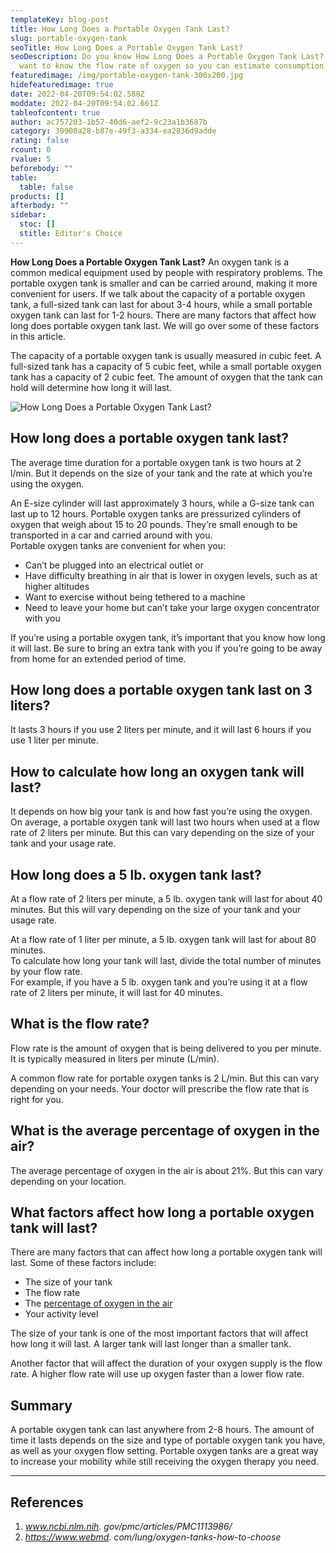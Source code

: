 ```yaml
---
templateKey: blog-post
title: How Long Does a Portable Oxygen Tank Last?
slug: portable-oxygen-tank
seoTitle: How Long Does a Portable Oxygen Tank Last?
seoDescription: Do you know How Long Does a Portable Oxygen Tank Last? or you
  want to know the flow rate of oxygen so you can estimate consumption then...
featuredimage: /img/portable-oxygen-tank-300x200.jpg
hidefeaturedimage: true
date: 2022-04-20T09:54:02.588Z
moddate: 2022-04-20T09:54:02.661Z
tableofcontent: true
author: ac757203-1b57-40d6-aef2-9c23a1b3687b
category: 30900a28-b87e-49f3-a334-ea2836d9adde
rating: false
rcount: 0
rvalue: 5
beforebody: ""
table:
  table: false
products: []
afterbody: ""
sidebar:
  stoc: []
  stitle: Editor's Choice
---
```

**How Long Does a Portable Oxygen Tank Last?** An oxygen tank is a common medical equipment used by people with respiratory problems. The portable oxygen tank is smaller and can be carried around, making it more convenient for users. If we talk about the capacity of a portable oxygen tank, a full-sized tank can last for about 3-4 hours, while a small portable oxygen tank can last for 1-2 hours. There are many factors that affect how long does portable oxygen tank last. We will go over some of these factors in this article.

The capacity of a portable oxygen tank is usually measured in cubic feet. A full-sized tank has a capacity of 5 cubic feet, while a small portable oxygen tank has a capacity of 2 cubic feet. The amount of oxygen that the tank can hold will determine how long it will last.

![How Long Does a Portable Oxygen Tank Last?](/img/portable-oxygen-tank-300x200.jpg "How Long Does a Portable Oxygen Tank Last?")

## How long does a portable oxygen tank last?

The average time duration for a portable oxygen tank is two hours at 2 l/min. But it depends on the size of your tank and the rate at which you’re using the oxygen.

An E-size cylinder will last approximately 3 hours, while a G-size tank can last up to 12 hours. Portable oxygen tanks are pressurized cylinders of oxygen that weigh about 15 to 20 pounds. They’re small enough to be transported in a car and carried around with you.\
Portable oxygen tanks are convenient for when you:

* Can’t be plugged into an electrical outlet or
* Have difficulty breathing in air that is lower in oxygen levels, such as at higher altitudes
* Want to exercise without being tethered to a machine
* Need to leave your home but can’t take your large oxygen concentrator with you

If you’re using a portable oxygen tank, it’s important that you know how long it will last. Be sure to bring an extra tank with you if you’re going to be away from home for an extended period of time.

## How long does a portable oxygen tank last on 3 liters?

It lasts 3 hours if you use 2 liters per minute, and it will last 6 hours if you use 1 liter per minute.

## How to calculate how long an oxygen tank will last?

It depends on how big your tank is and how fast you’re using the oxygen. On average, a portable oxygen tank will last two hours when used at a flow rate of 2 liters per minute. But this can vary depending on the size of your tank and your usage rate.

## How long does a 5 lb. oxygen tank last?

At a flow rate of 2 liters per minute, a 5 lb. oxygen tank will last for about 40 minutes. But this will vary depending on the size of your tank and your usage rate.

At a flow rate of 1 liter per minute, a 5 lb. oxygen tank will last for about 80 minutes.\
To calculate how long your tank will last, divide the total number of minutes by your flow rate.\
For example, if you have a 5 lb. oxygen tank and you’re using it at a flow rate of 2 liters per minute, it will last for 40 minutes.

## What is the flow rate?

Flow rate is the amount of oxygen that is being delivered to you per minute. It is typically measured in liters per minute (L/min).

A common flow rate for portable oxygen tanks is 2 L/min. But this can vary depending on your needs. Your doctor will prescribe the flow rate that is right for you.

## What is the average percentage of oxygen in the air?

The average percentage of oxygen in the air is about 21%. But this can vary depending on your location.

## What factors affect how long a portable oxygen tank will last?

There are many factors that can affect how long a portable oxygen tank will last. Some of these factors include:

* The size of your tank
* The flow rate
* The [percentage of oxygen in the air](https://en.wikipedia.org/wiki/Oxygen)
* Your activity level

The size of your tank is one of the most important factors that will affect how long it will last. A larger tank will last longer than a smaller tank.

Another factor that will affect the duration of your oxygen supply is the flow rate. A higher flow rate will use up oxygen faster than a lower flow rate.

## Summary

A portable oxygen tank can last anywhere from 2-8 hours. The amount of time it lasts depends on the size and type of portable oxygen tank you have, as well as your oxygen flow setting. Portable oxygen tanks are a great way to increase your mobility while still receiving the oxygen therapy you need.

- - -

## References

1. *www.ncbi.nlm.nih. gov/pmc/articles/PMC1113986/*
2. *https://www.webmd. com/lung/oxygen-tanks-how-to-choose*